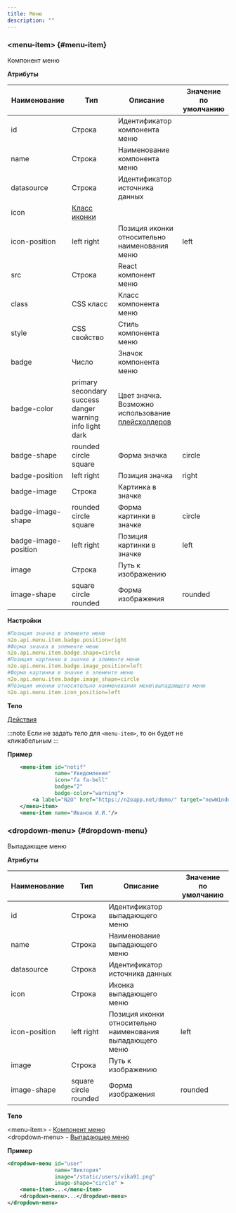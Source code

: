 ```yaml
---
title: Меню
description: ""
---
```


### &lt;menu-item&gt; {#menu-item}

Компонент меню

**Атрибуты**

|Наименование         |Тип                    |Описание                       |Значение по умолчанию|
|---------------------|-----------------------|-------------------------------|---------------------|
|id                   |Строка                 |Идентификатор компонента меню  |                     |
|name                 |Строка                 |Наименование компонента меню   |                     |
|datasource           |Строка                 |Идентификатор источника данных |                     |
|icon                 |[Класс иконки](https://fontawesome.com/v6/icons/)      |                     |
|icon-position        |left right             |Позиция иконки относительно наименования меню| left  |
|src                  |Строка                 |React компонент меню           |                     |
|class                |CSS класс              |Класс компонента меню          |                     |
|style                |CSS свойство           |Стиль компонента меню          |                     |
|badge                |Число                  |Значок компонента меню         |                     |
|badge-color          |primary secondary success danger warning info light dark|Цвет значка. Возможно использование [плейсхолдеров](../manual/configs/#плейсхолдеры)                    |                     |
|badge-shape          |rounded circle square  |Форма значка                   |circle                |
|badge-position       |left right             |Позиция значка                 |right                 |
|badge-image          |Строка                 |Картинка в значке              |                      |
|badge-image-shape    |rounded circle square  |Форма картинки в значке        |circle                |
|badge-image-position |left right             |Позиция картинки в значке      |left                  |
|image                |Строка                 |Путь к изображению             |                      |
|image-shape          |square circle rounded  |Форма изображения              |rounded               |


**Настройки**
```yaml
#Позиция значка в элементе меню
n2o.api.menu.item.badge.position=right
#Форма значка в элементе меню
n2o.api.menu.item.badge.shape=circle
#Позиция картинки в значке в элементе меню
n2o.api.menu.item.badge.image_position=left
#Форма картинки в значке в элементе меню
n2o.api.menu.item.badge.image_shape=circle
#Позиция иконки относительно наименования меню\выпадающего меню
n2o.api.menu.item.icon_position=left
```

**Тело**

[Действия](../xml/action)

:::note
Если не задать тело для `<menu-item>`, то он будет не кликабельным
:::

**Пример**

```xml
    <menu-item id="notif"
               name="Уведомления"
               icon="fa fa-bell"
               badge="2"
               badge-color="warning">
        <a label="N2O" href="https://n2oapp.net/demo/" target="newWindow"/>
    </menu-item>
    <menu-item name="Иванов И.И."/>
```

### &lt;dropdown-menu&gt; {#dropdown-menu}

Выпадающее меню

**Атрибуты**

|Наименование |Тип                    |Описание                                                 |Значение по умолчанию|
|------------ |-----------------------|---------------------------------------------------------|---------------------|
|id           |Строка                 |Идентификатор выпадающего меню                           |                     |
|name         |Строка                 |Наименование выпадающего меню                            |                     |
|datasource   |Строка                 |Идентификатор источника данных|                          |                     |
|icon         |Строка                 |Иконка выпадающего меню                                  |                     |
|icon-position|left right             |Позиция иконки относительно наименования выпадающего меню|left                 |
|image        |Строка                 |Путь к изображению                                       |                     |
|image-shape  |square circle rounded  |Форма изображения                                        |rounded              |

**Тело**

&lt;menu-item&gt; - [Компонент меню](../xml/menu#menu-item)<br/>
&lt;dropdown-menu&gt; - [Выпадающее меню](../xml/menu#dropdown-menu)

**Пример**

```xml
<dropdown-menu id="user"
               name="Виктория"
               image="/static/users/vika91.png"
               image-shape="circle" >
    <menu-item>...</menu-item>
    <dropdown-menu>...</dropdown-menu>
</dropdown-menu>
```
